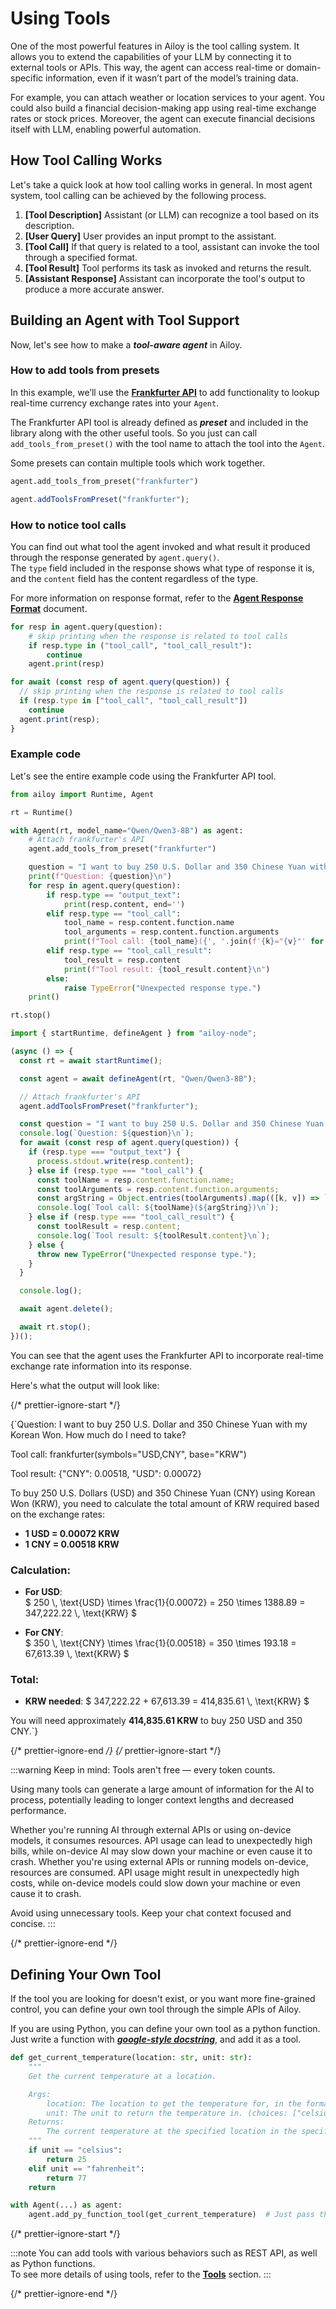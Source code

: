 
# Using Tools

One of the most powerful features in Ailoy is the tool calling system. It allows you to extend the capabilities of your LLM by connecting it to external tools or APIs. This way, the agent can access real-time or domain-specific information, even if it wasn’t part of the model’s training data.

For example, you can attach weather or location services to your agent. You could also build a financial decision-making app using real-time exchange rates or stock prices. Moreover, the agent can execute financial decisions itself with LLM, enabling powerful automation.

## How Tool Calling Works

Let's take a quick look at how tool calling works in general. In most agent
system, tool calling can be achieved by the following process.

<p align="center">
  <ToolStructureSvg style={{ width: "40%", height: "40%" }} />
</p>

1. **\[Tool Description\]** Assistant (or LLM) can recognize a tool based on its
  description.
2. **\[User Query\]** User provides an input prompt to the assistant.
3. **\[Tool Call\]** If that query is related to a tool, assistant
  can invoke the tool through a specified format.
4. **\[Tool Result\]** Tool performs its task as invoked and returns the result.
5. **\[Assistant Response\]** Assistant can incorporate the tool's output to produce a more accurate
  answer.

## Building an Agent with Tool Support

Now, let's see how to make a ***tool-aware agent*** in Ailoy.

### How to add tools from presets

In this example, we’ll use the **[Frankfurter API](https://frankfurter.dev/)** to add functionality to lookup real-time currency exchange rates into your `Agent`.

The Frankfurter API tool is already defined as ***preset*** and included in the library along with the other useful tools. So you just can call `add_tools_from_preset()` with the tool name to attach the tool into the `Agent`.

Some presets can contain multiple tools which work together.

<CodeTabs>

```python
agent.add_tools_from_preset("frankfurter")
```

```typescript
agent.addToolsFromPreset("frankfurter");
```

</CodeTabs>

### How to notice tool calls

You can find out what tool the agent invoked and what result it produced through the response generated by `agent.query()`.  
The `type` field included in the response shows what type of response it is, and the `content` field has the content regardless of the type.

For more information on response format, refer to the **[Agent Response Format](/docs/concepts/agent-response-format)** document.

<CodeTabs>

```python
for resp in agent.query(question):
    # skip printing when the response is related to tool calls
    if resp.type in ("tool_call", "tool_call_result"):
        continue
    agent.print(resp)
```

```typescript
for await (const resp of agent.query(question)) {
  // skip printing when the response is related to tool calls
  if (resp.type in ["tool_call", "tool_call_result"])
    continue
  agent.print(resp);
}
```

</CodeTabs>


### Example code
Let's see the entire example code using the Frankfurter API tool.

<CodeTabs>

```python
from ailoy import Runtime, Agent

rt = Runtime()

with Agent(rt, model_name="Qwen/Qwen3-8B") as agent:
    # Attach frankfurter's API
    agent.add_tools_from_preset("frankfurter")

    question = "I want to buy 250 U.S. Dollar and 350 Chinese Yuan with my Korean Won. How much do I need to take?"
    print(f"Question: {question}\n")
    for resp in agent.query(question):
        if resp.type == "output_text":
            print(resp.content, end='')
        elif resp.type == "tool_call":
            tool_name = resp.content.function.name
            tool_arguments = resp.content.function.arguments
            print(f"Tool call: {tool_name}({', '.join(f'{k}="{v}"' for k, v in tool_arguments.items())})\n")
        elif resp.type == "tool_call_result":
            tool_result = resp.content
            print(f"Tool result: {tool_result.content}\n")
        else:
            raise TypeError("Unexpected response type.")
    print()

rt.stop()
```

```typescript
import { startRuntime, defineAgent } from "ailoy-node";

(async () => {
  const rt = await startRuntime();

  const agent = await defineAgent(rt, "Qwen/Qwen3-8B");

  // Attach frankfurter's API
  agent.addToolsFromPreset("frankfurter");

  const question = "I want to buy 250 U.S. Dollar and 350 Chinese Yuan with my Korean Won. How much do I need to take?";
  console.log(`Question: ${question}\n`);
  for await (const resp of agent.query(question)) {
    if (resp.type === "output_text") {
      process.stdout.write(resp.content);
    } else if (resp.type === "tool_call") {
      const toolName = resp.content.function.name;
      const toolArguments = resp.content.function.arguments;
      const argString = Object.entries(toolArguments).map(([k, v]) => `${k}="${v}"`).join(", ");
      console.log(`Tool call: ${toolName}(${argString})\n`);
    } else if (resp.type === "tool_call_result") {
      const toolResult = resp.content;
      console.log(`Tool result: ${toolResult.content}\n`);
    } else {
      throw new TypeError("Unexpected response type.");
    }
  }

  console.log();

  await agent.delete();

  await rt.stop();
})();
```

</CodeTabs>

You can see that the agent uses the Frankfurter API to incorporate real-time exchange rate information into its response.

Here's what the output will look like:

{/* prettier-ignore-start */}

<TerminalBox>
{`Question: I want to buy 250 U.S. Dollar and 350 Chinese Yuan with my Korean Won. How much do I need to take?

Tool call: frankfurter(symbols="USD,CNY", base="KRW")

Tool result: {"CNY": 0.00518, "USD": 0.00072}

To buy 250 U.S. Dollars (USD) and 350 Chinese Yuan (CNY) using Korean Won (KRW), you need to calculate the total amount of KRW required based on the exchange rates:

- **1 USD = 0.00072 KRW**
- **1 CNY = 0.00518 KRW**

### Calculation:
- **For USD**:  
  $ 250 \\, \\text{USD} \\times \\frac{1}{0.00072} = 250 \\times 1388.89 = 347,222.22 \\, \\text{KRW} $

- **For CNY**:  
  $ 350 \\, \\text{CNY} \\times \\frac{1}{0.00518} = 350 \\times 193.18 = 67,613.39 \\, \\text{KRW} $

### Total:
- **KRW needed**: $ 347,222.22 + 67,613.39 = 414,835.61 \\, \\text{KRW} $

You will need approximately **414,835.61 KRW** to buy 250 USD and 350 CNY.`}

</TerminalBox>

{/* prettier-ignore-end */}
{/* prettier-ignore-start */}

:::warning
Keep in mind: Tools aren't free — every token counts.

Using many tools can generate a large amount of information for the AI to process, potentially leading to longer context lengths and decreased performance.

Whether you're running AI through external APIs or using on-device models, it consumes resources.
API usage can lead to unexpectedly high bills, while on-device AI may slow down your machine or even cause it to crash.
Whether you're using external APIs or running models on-device, resources are consumed. API usage might result in unexpectedly high costs, while on-device models could slow down your machine or even cause it to crash.

Avoid using unnecessary tools. Keep your chat context focused and concise. 
:::

{/* prettier-ignore-end */}

## Defining Your Own Tool

If the tool you are looking for doesn't exist, or you want more fine-grained
control, you can define your own tool through the simple APIs of Ailoy.

If you are using Python, you can define your own tool as a python function. Just
write a function with
**_[google-style docstring](https://google.github.io/styleguide/pyguide.html#383-functions-and-methods)_**,
and add it as a tool.

<CodeTabs>

```python
def get_current_temperature(location: str, unit: str):
    """
    Get the current temperature at a location.

    Args:
        location: The location to get the temperature for, in the format "City, Country"
        unit: The unit to return the temperature in. (choices: ["celsius", "fahrenheit"])
    Returns:
        The current temperature at the specified location in the specified units, as a float.
    """
    if unit == "celsius":
        return 25
    elif unit == "fahrenheit":
        return 77
    return

with Agent(...) as agent:
    agent.add_py_function_tool(get_current_temperature)  # Just pass the function!
```

</CodeTabs>

{/* prettier-ignore-start */}

:::note
You can add tools with various behaviors such as REST API, as well as Python
functions.  
To see more details of using tools, refer to the **[Tools](../concepts/tools)**
section.
:::

{/* prettier-ignore-end */}
